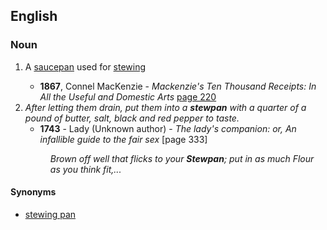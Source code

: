 ==English==

===Noun===
{{en-noun}}

# {{archaic}} A [[saucepan]] used for [[stew]]ing
#*'''1867''', Connel MacKenzie - ''Mackenzie's Ten Thousand Receipts: In All the Useful and Domestic Arts'' [http://books.google.co.uk/books?id=GZxBAAAAIAAJ&q=stewpan&dq=stewpan&lr=&pgis=1 page 220]
#''After letting them drain, put them into a '''stewpan''' with a quarter of a pound of butter, salt, black and red pepper to taste.''
#*'''1743''' - Lady (Unknown author) - ''The lady's companion: or, An infallible guide to the fair sex'' [page 333]
#:''Brown off well that flicks to your '''Stewpan'''; put in as much Flour as you think fit,...''

====Synonyms====
*[[stewing pan]]